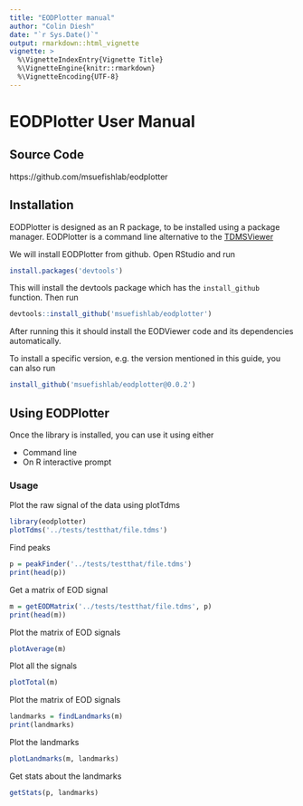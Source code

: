 ```yaml
---
title: "EODPlotter manual"
author: "Colin Diesh"
date: "`r Sys.Date()`"
output: rmarkdown::html_vignette
vignette: >
  %\VignetteIndexEntry{Vignette Title}
  %\VignetteEngine{knitr::rmarkdown}
  %\VignetteEncoding{UTF-8}
---
```



# EODPlotter User Manual

## Source Code

https://github.com/msuefishlab/eodplotter

## Installation

EODPlotter is designed as an R package, to be installed using a package
manager. EODPlotter is a command line alternative to the [TDMSViewer](https://github.com/msuefishlab/tdmsviewer)

We will install EODPlotter from github. Open RStudio and run

```r
install.packages('devtools')
```

This will install the devtools package which has the `install_github` function. Then run

```r
devtools::install_github('msuefishlab/eodplotter')
```

After running this it should install the EODViewer code and its
dependencies automatically. 

To install a specific version, e.g. the version mentioned in this guide, you
can also run

```r
install_github('msuefishlab/eodplotter@0.0.2')
```
## Using EODPlotter

Once the library is installed, you can use it using either


- Command line
- On R interactive prompt
  
### Usage

Plot the raw signal of the data using plotTdms

```r
library(eodplotter)
plotTdms('../tests/testthat/file.tdms')
```

Find peaks

```r
p = peakFinder('../tests/testthat/file.tdms')
print(head(p))
```

Get a matrix of EOD signal

```r
m = getEODMatrix('../tests/testthat/file.tdms', p)
print(head(m))
```

Plot the matrix of EOD signals

```r
plotAverage(m)
```



Plot all the signals

```r
plotTotal(m)
```



Plot the matrix of EOD signals

```r
landmarks = findLandmarks(m)
print(landmarks)
```


Plot the landmarks

```r
plotLandmarks(m, landmarks)
```


Get stats about the landmarks

```r
getStats(p, landmarks)
```
